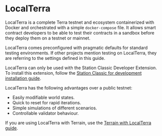 

# LocalTerra

LocalTerra is a complete Terra testnet and ecosystem containerized with Docker and orchestrated with a simple `docker-compose` file. It allows smart contract developers to be able to test their contracts in a sandbox before they deploy them on a testnet or mainnet.

LocalTerra comes preconfigured with pragmatic defaults for standard testing environments. If other projects mention testing on LocalTerra, they are referring to the settings defined in this guide.

<Admonition type="tip" icon="🛰" title="Station Classic for development">

LocalTerra can only be used with the Station Classic Developer Extension. To install this extension, follow the [Station Classic for development installation guide](../../learn/station/localterra.mdx). 

</Admonition>

LocalTerra has the following advantages over a public testnet:

- Easily modifiable world states.
- Quick to reset for rapid iterations.
- Simple simulations of different scenarios.
- Controllable validator behaviour.


<Admonition type="tip" icon="💡" title="Terrain and LocalTerra">

If you are using LocalTerra with Terrain, use the [Terrain with LocalTerra guide](../terrain/using-terrain-localterra.mdx).

</Admonition>


